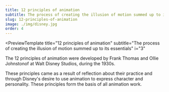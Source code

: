 ```yaml
---
title: 12 principles of animation
subtitle: The process of creating the illusion of motion summed up to its essentials.
slug: 12-principles-of-animation
image: ./img/disney.jpg
order: 4
---
```


<PreviewTemplate
  title="12 principles of animation"
  subtitle="The process of creating the illusion of motion summed up to its essentials"
  i="3"
>
  The 12 principles of animation were developed by Frank Thomas and Ollie
  Johnstonof at Walt Disney Studios, during the 1930s. 
  
  These principles came as
  a result of reflection about their practice and through Disney's desire to use
  animation to express character and personality. These principles form the
  basis of all animation work.

  <ReadTheNextArticle
    title="Squash & Stretch"
    description="When applied, it gives your animated characters and objects ..."
    linkTo="/12-principles-of-animation/squash-&-stretch"
  />

</PreviewTemplate>